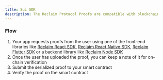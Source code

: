 ```yaml
---
title: Sui SDK
description: The Reclaim Protocol Proofs are compatible with blockchain applications.
---
```


### Flow
1. Your app requests proofs from the user using one of the front-end libraries like [Reclaim React SDK](/js/frontend-example), [Reclaim React Native SDK](/react-native), [Reclaim Flutter SDK](/flutter) or a backend library like [Reclaim Node SDK](/js/backend-example)
2. Once the user has uploaded the proof, you can keep a note of it for on-chain verification
3. Submit the serialized proof to your smart contract
4. Verify the proof on the smart contract

